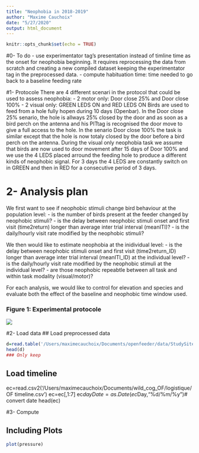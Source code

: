 ```yaml
---
title: "Neophobia in 2018-2019"
author: "Maxime Cauchoix"
date: "5/27/2020"
output: html_document
---
```


```r
knitr::opts_chunk$set(echo = TRUE)
```
#0- To do
- use experimentator tag's presentation instead of timline time as the onset for neophobia beginning. It requires reprocessing the data from scratch and creating a new compiled dataset keeping the experimentator tag in the preprocessed data.
- compute habituation time: time needed to go back to a baseline feeding rate

#1- Protocole
There are 4 different scenari in the protocol that could be used to assess neophobia:
- 2 motor only: Door close 25% and Door close 100% 
- 2 visual only: GREEN LEDS ON and RED LEDS ON
Birds are used to feed from a hole fully hopen during 10 days (Openbar). In the Door close 25% senario, the hole is allways 25% closed by the door and as soon as a bird perch on the antenna and his PITtag is recognised the door move to give a full access to the hole. In the senario Door close 100% the task is similar except that the hole is now totaly closed by the door before a bird perch on the antenna. During the visual only neophobia task we assume that birds are now used to door movement after 15 days of Door 100% and we use the 4 LEDS placed arround the feeding hole to produce a different kinds of neophobic signal. For 3 days the 4 LEDS are constantly switch on in GREEN and then in RED for a consecutive period of 3 days.

# 2- Analysis plan
We first want to see if neophobic stimuli change bird behaviour at the population level:
- is the number of birds present at the feeder changed by neophobic stimuli?
- is the delay between neophobic stimuli onset and first visit (time2return) longer than average inter trial interval (meanITI)?
- is the daily/hourly visit rate modified by the neophobic stimuli?

We then would like to estimate neophobia at the inidividual level:
- is the delay between neophobic stimuli onset and first visit (time2return_ID) longer than average inter trial interval (meanITI_ID) at the individual level?
- is the daily/hourly visit rate modified by the neophobic stimuli at the individual level?
- are those neophobic repeabtle between all task and within task modality (visual/motor)?

For each analysis, we would like to control for elevation and species and evaluate both the effect of the baseline and neophobic time window used.



### Figure 1: Experimental protocole 
![](Protocole_neophobia.jpg)


#2- Load data
## Load preprocessed data
```r
d=read.table('/Users/maximecauchoix/Documents/openfeeder/data/StudySite_2018_19.csv',h=T)
head(d)
### Only keep

```
## Load timeline 
ec=read.csv2('/Users/maximecauchoix/Documents/wild_cog_OF/logistique/OF timeline.csv')
ec=ec[,1:7]
ec$dayDate=as.Date(ec$Day,"%d/%m/%y")# convert date
head(ec)

#3- Compute 



## Including Plots


```r
plot(pressure)
```


